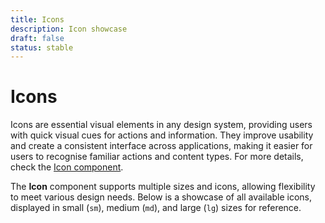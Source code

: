 ```yaml
---
title: Icons
description: Icon showcase
draft: false
status: stable
---
```


# Icons

Icons are essential visual elements in any design system, providing users with quick visual cues for actions and information. They improve usability and create a consistent interface across applications, making it easier for users to recognise familiar actions and content types. For more details, check the [Icon component](/components/library/icon/).

The **Icon** component supports multiple sizes and icons, allowing flexibility to meet various design needs. Below is a showcase of all available icons, displayed in small (`sm`), medium (`md`), and large (`lg`) sizes for reference.

<IconGridLayout />
